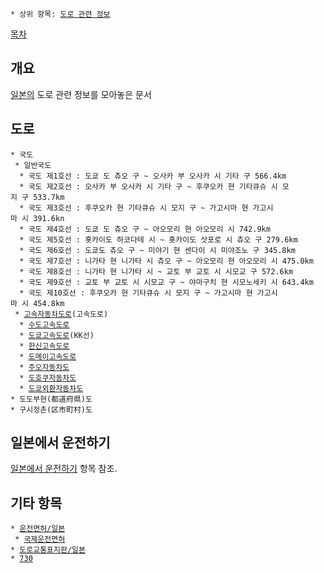  * 상위 항목: [[도로 관련 정보]]

[[목차]]
== 개요 ==
[[일본]]의 도로 관련 정보를 모아놓은 문서
== 도로 ==
 * 국도
  * 일반국도
   * 국도 제1호선 : 도쿄 도 츄오 구 ~ 오사카 부 오사카 시 기타 구 566.4km
   * 국도 제2호선 : 오사카 부 오사카 시 기타 구 ~ 후쿠오카 현 기타큐슈 시 모지 구 533.7km
   * 국도 제3호선 : 후쿠오카 현 기타큐슈 시 모지 구 ~ 가고시마 현 가고시마 시 391.6kn
   * 국도 제4호선 : 도쿄 도 츄오 구 ~ 아오모리 현 아오모리 시 742.9km
   * 국도 제5호선 : 홋카이도 하코다테 시 ~ 홋카이도 삿포로 시 츄오 구 279.6km
   * 국도 제6호선 : 도쿄도 츄오 구 ~ 미야기 현 센다이 시 미야조노 구 345.8km
   * 국도 제7호선 : 니가타 현 니가타 시 츄오 구 ~ 아오모리 현 아오모리 시 475.0km
   * 국도 제8호선 : 니가타 현 니가타 시 ~ 교토 부 교토 시 시모교 구 572.6km
   * 국도 제9호선 : 교토 부 교토 시 시모교 구 ~ 야마구치 현 시모노세키 시 643.4km
   * 국도 제10호선 : 후쿠오카 현 기타큐슈 시 모지 구 ~ 가고시마 현 가고시마 시 454.8km
  * [[고속도로/일본|고속자동차도로]](고속도로)
   * [[수도고속도로]]
   * [[도쿄고속도로]](KK선)
   * [[한신고속도로]]
   * [[도메이고속도로]]
   * [[주오자동차도]]
   * [[도호쿠자동차도]]
   * [[도쿄외환자동차도]]
 * 도도부현(都道府県)도
 * 구시정촌(区市町村)도
== 일본에서 운전하기 ==
[[일본에서 운전하기]] 항목 참조.
== 기타 항목 ==
 * [[운전면허/일본]]
  * [[운전면허#s-4.2|국제운전면허]]
 * [[도로교통표지판/일본]]
 * [[730#s-2|730]]
